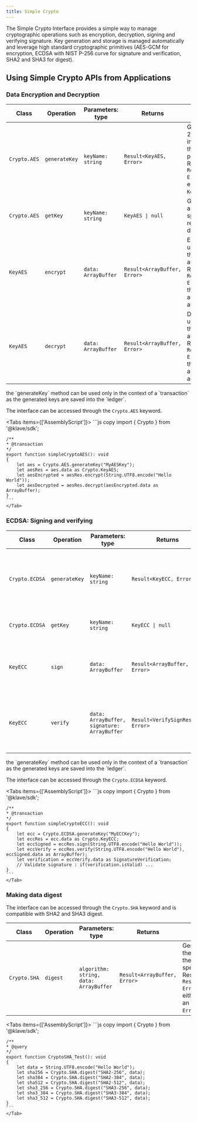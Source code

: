 ```yaml
---
title: Simple Crypto
---
```


The Simple Crypto Interface provides a simple way to manage cryptographic operations such as encryption, decryption, signing and verifying signature.
Key generation and storage is managed automatically and leverage high standard cryptographic primitives (AES-GCM for encryption, ECDSA with NIST P-256 curve for signature and verification, SHA2 and SHA3 for digest).

## Using Simple Crypto APIs from Applications

### Data Encryption and Decryption

| Class  | Operation  | Parameters: type | Returns | Behavior |
|--------|------------|------------------|---------|----------|
|`Crypto.AES`| `generateKey` | `keyName: string` | `Result<KeyAES, Error>`  |Generate an AES-256 key and store it in the ledger with the `keyName` provided. Return a ResultSet `Result<KeyAES, Error>` containing either the generated `KeyAES` or an `Error`.|
|`Crypto.AES`| `getKey` | `keyName: string` | `KeyAES \| null` | Get the key associated with the specified `keyName`, return `null` if key does not exists. |
|`KeyAES`| `encrypt` | `data: ArrayBuffer` | `Result<ArrayBuffer, Error>` | Encrypt the `data` using AES-GCM. the IV is managed automatically. Return a ResultSet `Result<ArrayBuffer, Error>` containing the encrypted data as an `ArrayBuffer` or an `Error`. |
|`KeyAES`| `decrypt` | `data: ArrayBuffer` | `Result<ArrayBuffer, Error>` | Decrypt the `data` using AES-GCM. the IV is managed automatically. Return a ResultSet `Result<ArrayBuffer, Error>` containing the decrypted data as an `ArrayBuffer` or an `Error`. |

<Callout type="warn">
    the `generateKey` method can be used only in the context of a `transaction` as the generated keys are saved into the `ledger`.
</Callout>

The interface can be accessed through the `Crypto.AES` keyword.

<Tabs items={['AssemblyScript']}>
    <Tab value="AssemblyScript">
    ```js copy
    import { Crypto } from '@klave/sdk';

    /**
    * @transaction
    */
    export function simpleCryptoAES(): void
    {
        let aes = Crypto.AES.generateKey("MyAESKey");
        let aesRes = aes.data as Crypto.KeyAES;
        let aesEncrypted = aesRes.encrypt(String.UTF8.encode("Hello World"));
        let aesDecrypted = aesRes.decrypt(aesEncrypted.data as ArrayBuffer);
    }
    ```
    </Tab>
</Tabs>

### ECDSA: Signing and verifying

| Class  | Operation  | Parameters: type | Returns | Behavior |
|--------|------------|------------------|---------|----------|
|`Crypto.ECDSA`| `generateKey` | `keyName: string` | `Result<KeyECC, Error>`  |Generate a NIST P-256 key and store it in the ledger with the `keyName` provided. Return a ResultSet `Result<KeyECC, Error>` containing either the generated `KeyECC` or an `Error`.|
|`Crypto.ECDSA`| `getKey` | `keyName: string` | `KeyECC \| null` | Get the key associated with the specified `keyName`, return `null` if key does not exists. |
|`KeyECC`| `sign` | `data: ArrayBuffer` | `Result<ArrayBuffer, Error>` | Provide an ECDSA signature of `data`. Return a ResultSet `Result<ArrayBuffer, Error>` containing the signature as an `ArrayBuffer` or an `Error`. |
|`KeyECC`| `verify` | `data: ArrayBuffer, signature: ArrayBuffer` | `Result<VerifySignResult, Error>` | Verify the `signature` from the `data` provided. Return a ResultSet `Result<VerifySignResult, Error>` containing the signature verification `VerifySignResult` or an `Error`. |

<Callout type="warn">
    the `generateKey` method can be used only in the context of a `transaction` as the generated keys are saved into the `ledger`.
</Callout>

The interface can be accessed through the `Crypto.ECDSA` keyword.

<Tabs items={['AssemblyScript']}>
    <Tab value="AssemblyScript">
    ```js copy
    import { Crypto } from '@klave/sdk';

    /**
    * @transaction
    */
    export function simpleCryptoECC(): void
    {
        let ecc = Crypto.ECDSA.generateKey("MyECCKey");
        let eccRes = ecc.data as Crypto.KeyECC;
        let eccSigned = eccRes.sign(String.UTF8.encode("Hello World"));
        let eccVerify = eccRes.verify(String.UTF8.encode("Hello World"), eccSigned.data as ArrayBuffer);
        let verification = eccVerify.data as SignatureVerification;
        // Validate signature : if(verification.isValid) ...
    }
    ```
    </Tab>
</Tabs>

### Making data digest

The interface can be accessed through the `Crypto.SHA` keyword and is compatible with SHA2 and SHA3 digest.

| Class  | Operation  | Parameters: type | Returns | Behavior |
|--------|------------|------------------|---------|----------|
|`Crypto.SHA`| `digest` | `algorithm: string, data: ArrayBuffer` | `Result<ArrayBuffer, Error>`  | Generate a digest of the `data` based on the `algorithm` specified. Return a ResultSet `Result<ArrayBuffer, Error>` containing either the digest in an `ArrayBuffer` or an `Error`.|

<Tabs items={['AssemblyScript']}>
    <Tab value="AssemblyScript">
    ```js copy
    import { Crypto } from '@klave/sdk';

    /**
    * @query
    */
    export function CryptoSHA_Test(): void
    {
        let data = String.UTF8.encode("Hello World");
        let sha256 = Crypto.SHA.digest("SHA2-256", data);
        let sha384 = Crypto.SHA.digest("SHA2-384", data);
        let sha512 = Crypto.SHA.digest("SHA2-512", data);
        let sha3_256 = Crypto.SHA.digest("SHA3-256", data);
        let sha3_384 = Crypto.SHA.digest("SHA3-384", data);
        let sha3_512 = Crypto.SHA.digest("SHA3-512", data);
    }
    ```
    </Tab>
</Tabs>
